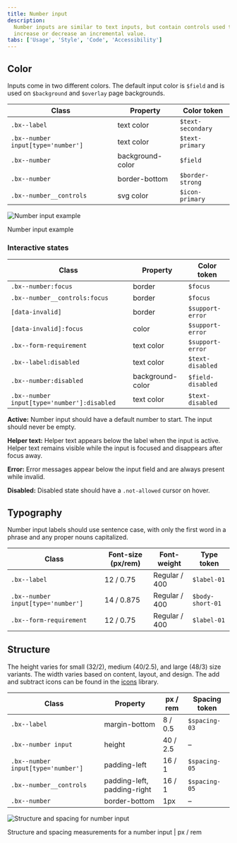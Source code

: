```yaml
---
title: Number input
description:
  Number inputs are similar to text inputs, but contain controls used to
  increase or decrease an incremental value.
tabs: ['Usage', 'Style', 'Code', 'Accessibility']
---
```


## Color

Inputs come in two different colors. The default input color is `$field` and
is used on `$background` and `$overlay` page backgrounds. 

| Class                              | Property         | Color token       |
| ---------------------------------- | ---------------- | ----------------- |
| `.bx--label`                       | text color       | `$text-secondary` |
| `.bx--number input[type='number']` | text color       | `$text-primary`   |
| `.bx--number`                      | background-color | `$field`          |
| `.bx--number`                      | border-bottom    | `$border-strong`  |
| `.bx--number__controls`            | svg color        | `$icon-primary`   |

<div className="image--fixed">

![Number input example](images/number-input-style-2.png)

</div>

<Caption>Number input example</Caption>

### Interactive states

| Class                                       | Property         | Color token       |
| ------------------------------------------- | ---------------- | ----------------- |
| `.bx--number:focus`                         | border           | `$focus`          |
| `.bx--number__controls:focus`               | border           | `$focus`          |
| `[data-invalid]`                            | border           | `$support-error`  |
| `[data-invalid]:focus`                      | color            | `$support-error`  |
| `.bx--form-requirement`                     | text color       | `$support-error`  |
| `.bx--label:disabled`                       | text color       | `$text-disabled`  |
| `.bx--number:disabled`                      | background-color | `$field-disabled` |
| `.bx--number input[type='number']:disabled` | text color       | `$text-disabled`  |

**Active:** Number input should have a default number to start. The input should
never be empty.

**Helper text:** Helper text appears below the label when the input is active.
Helper text remains visible while the input is focused and disappears after
focus away.

**Error:** Error messages appear below the input field and are always present
while invalid.

**Disabled:** Disabled state should have a `.not-allowed` cursor on hover.

## Typography

Number input labels should use sentence case, with only the first word in a
phrase and any proper nouns capitalized.

| Class                              | Font-size (px/rem) | Font-weight   | Type token       |
| ---------------------------------- | ------------------ | ------------- | ---------------- |
| `.bx--label`                       | 12 / 0.75          | Regular / 400 | `$label-01`      |
| `.bx--number input[type='number']` | 14 / 0.875         | Regular / 400 | `$body-short-01` |
| `.bx--form-requirement`            | 12 / 0.75          | Regular / 400 | `$label-01`      |

## Structure

The height varies for small (32/2), medium (40/2.5), and large (48/3) size
variants. The width varies based on content, layout, and design. The add and
subtract icons can be found in the [icons](/guidelines/icons/library) library.

| Class                              | Property                    | px / rem | Spacing token |
| ---------------------------------- | --------------------------- | -------- | ------------- |
| `.bx--label`                       | margin-bottom               | 8 / 0.5  | `$spacing-03` |
| `.bx--number input`                | height                      | 40 / 2.5 | –             |
| `.bx--number input[type='number']` | padding-left                | 16 / 1   | `$spacing-05` |
| `.bx--number__controls`            | padding-left, padding-right | 16 / 1   | `$spacing-05` |
| `.bx--number`                      | border-bottom               | 1px      | –             |

<div className="image--fixed">

![Structure and spacing for number input](images/number-input-style-1.png)

</div>

<Caption>
  Structure and spacing measurements for a number input | px / rem
</Caption>

